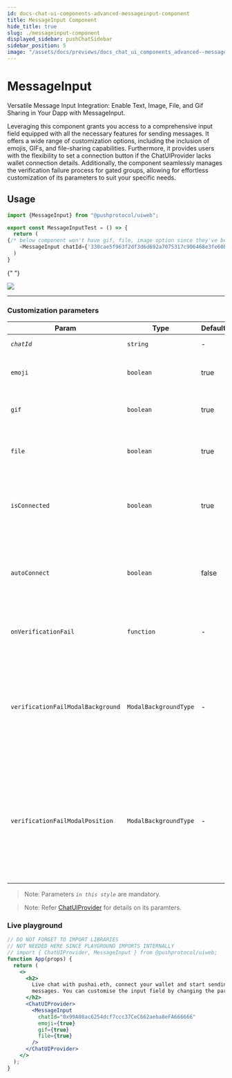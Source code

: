 ```yaml
---
id: docs-chat-ui-components-advanced-messageinput-component
title: MessageInput Component
hide_title: true
slug: ./messageinput-component
displayed_sidebar: pushChatSidebar
sidebar_position: 5
image: "/assets/docs/previews/docs_chat_ui_components_advanced--messageinput_component.png"
---
```


# MessageInput

Versatile Message Input Integration: Enable Text, Image, File, and Gif Sharing in Your Dapp with MessageInput.

Leveraging this component grants you access to a comprehensive input field equipped with all the necessary features for sending messages. It offers a wide range of customization options, including the inclusion of emojis, GIFs, and file-sharing capabilities. Furthermore, it provides users with the flexibility to set a connection button if the ChatUIProvider lacks wallet connection details. Additionally, the component seamlessly manages the verification failure process for gated groups, allowing for effortless customization of its parameters to suit your specific needs.


<Head>
  <title>MessageInput | UI Components (@pushprotocol/uiweb) | Push Chat | Push
    Documentation</title>
</Head>


## Usage

<Tabs className="codetabs" groupId="code-examples">
  <TabItem value="react" attributes={{className: "codetab react"}} default>

```typescript
import {MessageInput} from "@pushprotocol/uiweb";

export const MessageInputTest = () => {
  return (
{/* below component won't have gif, file, image option since they've been passed as false */}
    <MessageInput chatId={'330cae5f963f2df3d6d692a7075317c906468e3fe60bfb8280a7e125208939e1'} emoji={false} gif={false} file={false} />
  )
}
```

{" "}

<ModalContainer>
  <img
    src={
      require("/static/assets/docs/chat/ui-components/advanced/integrate-advanced-messageinput-component/message-input.png")
        .default
    }
  />
</ModalContainer>

  </TabItem>
</Tabs>

---

### Customization parameters

| Param                             | Type                  | Default | Remarks                                                                                                                                                                                                                          |
| --------------------------------- | --------------------- | ------- | -------------------------------------------------------------------------------------------------------------------------------------------------------------------------------------------------------------------------------- |
| _`chatId`_                        | `string`              | -       | Chat id for a particular chat                                                                                                                                                                                                    |
| `emoji`                           | `boolean`             | true    | Default value is true, decides if the input field will have emoji option                                                                                                                                                         |
| `gif`                             | `boolean`             | true    | Default value is true,decides if the input field will have gif option                                                                                                                                                            |
| `file`                            | `boolean`             | true    | Default value is true,decides if the input field will have file upload option                                                                                                                                                    |
| `isConnected`                     | `boolean`             | true    | Default value is true,shows the connect button if signer, account and pgpPrivateKey is not passed                                                                                                                                |
| `autoConnect`                     | `boolean`             | false   | Default value is false, decrypts pgpPrivateKey after reload if true, or else disconnects the existing wallet connection                                                                                                          |
| `onVerificationFail`              | `function`            | -       | Function to perfom any task on gating access verification fail modal                                                                                                                                                             |
| `verificationFailModalBackground` | `ModalBackgroundType` | -       | Default value is `"OVERLAY"`, decides the access gating verification fail modal background, possible values are `"OVERLAY"` &#124 `"BLUR"` &#124 `"TRANSPARENT"`                                                                 |
| `verificationFailModalPosition`   | `ModalBackgroundType` | -       | Default value is `"GLOBAL"`, decides the access gating verification fail modal position, it can be either relative to immediate parent(RELATIVE) or the entire screen(GLOBAL), possible values are `"RELATIVE"` &#124 `"GLOBAL"` |

> Note: Parameters _`in this style`_ are mandatory.

> Note: Refer [ChatUIProvider](/docs/chat/ui-components/Advanced/ChatUIProvider/) for details on its paramters.

### Live playground

```jsx live
// DO NOT FORGET TO IMPORT LIBRARIES
// NOT NEEDED HERE SINCE PLAYGROUND IMPORTS INTERNALLY
// import { ChatUIProvider, MessageInput } from @pushprotocol/uiweb;
function App(props) {
  return (
    <>
      <h2>
        Live chat with pushai.eth, connect your wallet and start sending
        messages. You can customise the input field by changing the paramters
      </h2>
      <ChatUIProvider>
        <MessageInput
          chatId="0x99A08ac6254dcf7ccc37CeC662aeba8eFA666666"
          emoji={true}
          gif={true}
          file={true}
        />
      </ChatUIProvider>
    </>
  );
}
```
